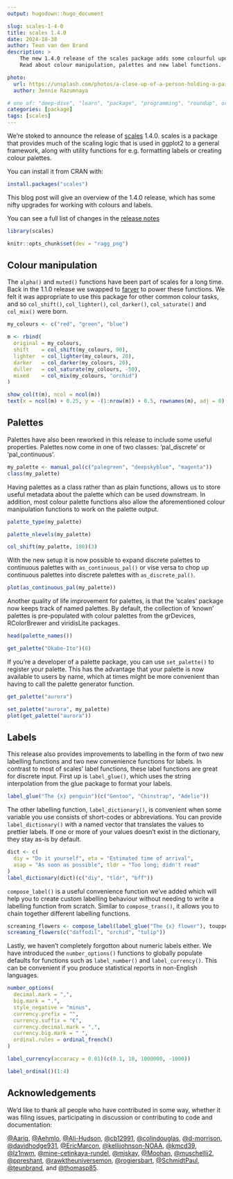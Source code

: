 ```yaml
---
output: hugodown::hugo_document

slug: scales-1-4-0
title: scales 1.4.0
date: 2024-10-30
author: Teun van den Brand
description: >
    The new 1.4.0 release of the scales package adds some colourful updates.
    Read about colour manipulation, palettes and new label functions.

photo:
  url: https://unsplash.com/photos/a-close-up-of-a-person-holding-a-paintbrush-Xrelr7cTYm4
  author: Jennie Razumnaya

# one of: "deep-dive", "learn", "package", "programming", "roundup", or "other"
categories: [package] 
tags: [scales]
---
```


<!--
TODO:
* [x] Look over / edit the post's title in the yaml
* [x] Edit (or delete) the description; note this appears in the Twitter card
* [x] Pick category and tags (see existing with `hugodown::tidy_show_meta()`)
* [x] Find photo & update yaml metadata
* [x] Create `thumbnail-sq.jpg`; height and width should be equal
* [x] Create `thumbnail-wd.jpg`; width should be >5x height
* [x] `hugodown::use_tidy_thumbnails()`
* [x] Add intro sentence, e.g. the standard tagline for the package
* [x] `usethis::use_tidy_thanks()`
-->

We're stoked to announce the release of [scales]({https://scales.r-lib.org/}) 1.4.0. 
scales is a package that provides much of the scaling logic that is used in ggplot2 to a general framework, along with utility functions for e.g. formatting labels or creating colour palettes.

You can install it from CRAN with:

```r
install.packages("scales")
```

This blog post will give an overview of the 1.4.0 release, which has some nifty upgrades for working with colours and labels.

You can see a full list of changes in the [release notes](https://scales.r-lib.org/news/index.html)

```r
library(scales)
```

```r
knitr::opts_chunk$set(dev = "ragg_png")
```

## Colour manipulation

The `alpha()` and `muted()` functions have been part of scales for a long time. 
Back in the 1.1.0 release we swapped to [farver](https://farver.data-imaginist.com/) to power these functions.
We felt it was appropriate to use this package for other common colour tasks, and so `col_shift()`, `col_lighter()`, `col_darker()`, `col_saturate()` and `col_mix()` were born.

```r
my_colours <- c("red", "green", "blue")

m <- rbind(
  original = my_colours,
  shift    = col_shift(my_colours, 90),
  lighter  = col_lighter(my_colours, 20),
  darker   = col_darker(my_colours, 20),
  duller   = col_saturate(my_colours, -50),
  mixed    = col_mix(my_colours, "orchid")
)

show_col(t(m), ncol = ncol(m))
text(x = ncol(m) + 0.25, y = -(1:nrow(m)) + 0.5, rownames(m), adj = 0)
```

## Palettes

Palettes have also been reworked in this release to include some useful properties.
Palettes now come in one of two classes: 'pal_discrete' or 'pal_continuous'.

```r
my_palette <- manual_pal(c("palegreen", "deepskyblue", "magenta"))
class(my_palette)
```

Having palettes as a class rather than as plain functions, allows us to store useful metadata about the palette which can be used downstream.
In addition, most colour palette functions also allow the aforementioned colour manipulation functions to work on the palette output.

```r
palette_type(my_palette)

palette_nlevels(my_palette)

col_shift(my_palette, 180)(3)
```

With the new setup it is now possible to expand discrete palettes to continuous palettes with `as_continuous_pal()` or vise versa to chop up continuous palettes into discrete palettes with `as_discrete_pal()`.

```r
plot(as_continuous_pal(my_palette))
```

Another quality of life improvement for palettes, is that the 'scales' package now keeps track of named palettes.
By default, the collection of 'known' palettes is pre-populated with colour palettes from the grDevices, RColorBrewer and viridisLite packages.


```r
head(palette_names())

get_palette("Okabe-Ito")(8)
```

If you're a developer of a palette package, you can use `set_palette()` to register your palette.
This has the advantage that your palette is now available to users by name, which at times might be more convenient than having to call the palette generator function.

```r
get_palette("aurora")

set_palette("aurora", my_palette)
plot(get_palette("aurora"))
```

## Labels

This release also provides improvements to labelling in the form of two new labelling functions and two new convenience functions for labels.
In contrast to most of scales' label functions, these label functions are great for discrete input.
First up is `label_glue()`, which uses the string interpolation from the glue package to format your labels.

```r
label_glue("The {x} penguin")(c("Gentoo", "Chinstrap", "Adelie"))
```

The other labelling function, `label_dictionary()`, is convenient when some variable you use consists of short-codes or abbreviations.
You can provide `label_dictionary()` with a named vector that translates the values to prettier labels.
If one or more of your values doesn't exist in the dictionary, they stay as-is by default.

```r
dict <- c(
  diy = "Do it yourself", eta = "Estimated time of arrival",
  asap = "As soon as possible", tldr = "Too long; didn't read"
)
label_dictionary(dict)(c("diy", "tldr", "bff"))
```

`compose_label()` is a useful convenience function we've added which will help you to create custom labelling behaviour without needing to write a labelling function from scratch.
Similar to `compose_trans()`, it allows you to chain together different labelling functions.

```r
screaming_flowers <- compose_label(label_glue("The {x} flower"), toupper)
screaming_flowers(c("daffodil", "orchid", "tulip"))
```
Lastly, we haven't completely forgotton about numeric labels either.
We have introduced the `number_options()` functions to globally populate defaults for functions such as `label_number()` and `label_currency()`.
This can be convenient if you produce statistical reports in non-English languages.

```r
number_options(
  decimal.mark = ",",
  big.mark = ".",
  style_negative = "minus",
  currency.prefix = "",
  currency.suffix = "€",
  currency.decimal.mark = ",",
  currency.big.mark = " ",
  ordinal.rules = ordinal_french()
)

label_currency(accuracy = 0.01)(c(0.1, 10, 1000000, -1000))

label_ordinal()(1:4)
```



## Acknowledgements

We'd like to thank all people who have contributed in some way, whether it was filing issues, participating in discussion or contributing to code and documentation:

[&#x0040;Aariq](https://github.com/Aariq), [&#x0040;Aehmlo](https://github.com/Aehmlo), [&#x0040;Ali-Hudson](https://github.com/Ali-Hudson), [&#x0040;cb12991](https://github.com/cb12991), [&#x0040;colindouglas](https://github.com/colindouglas), [&#x0040;d-morrison](https://github.com/d-morrison), [&#x0040;davidhodge931](https://github.com/davidhodge931), [&#x0040;EricMarcon](https://github.com/EricMarcon), [&#x0040;kellijohnson-NOAA](https://github.com/kellijohnson-NOAA), [&#x0040;kmcd39](https://github.com/kmcd39), [&#x0040;lz1nwm](https://github.com/lz1nwm), [&#x0040;mine-cetinkaya-rundel](https://github.com/mine-cetinkaya-rundel), [&#x0040;mjskay](https://github.com/mjskay), [&#x0040;Moohan](https://github.com/Moohan), [&#x0040;muschellij2](https://github.com/muschellij2), [&#x0040;ppreshant](https://github.com/ppreshant), [&#x0040;rawktheuniversemon](https://github.com/rawktheuniversemon), [&#x0040;rogiersbart](https://github.com/rogiersbart), [&#x0040;SchmidtPaul](https://github.com/SchmidtPaul), [&#x0040;teunbrand](https://github.com/teunbrand), and [&#x0040;thomasp85](https://github.com/thomasp85).


